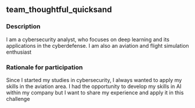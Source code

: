 ## team_thoughtful_quicksand

### Description
I am a cybersecurity analyst, who focuses on deep learning and its applications in the cyberdefense. I am also an aviation and flight simulation enthusiast

### Rationale for participation
Since I started my studies in cybersecurity, I always wanted to apply my skills in the aviation area. I had the opportunity to develop my skills in AI within my company but I want to share my experience and apply it in this challenge


